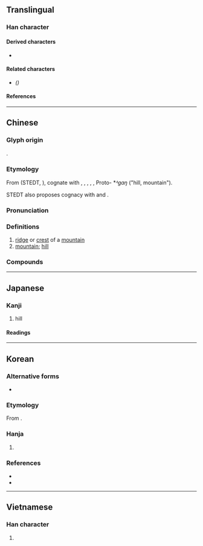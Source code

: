 {{also|𫝍|冈}}
{{character info}}
==Translingual==

===Han character===
{{Han char|rn=46|rad=山|as=05|sn=8|four=77220|canj=BTU|ids=⿵冂⿱䒑山}}

====Derived characters====
* {{l|mul|[[剛]]([[刚]]), [[鋼]]([[钢]]), [[崗]]([[岗]]), [[罁]], [[綱]]([[纲]]), [[㟠]], [[𢜟]], [[掆]]([[㧏]]), [[焵]], [[棡]]([[㭎]]), [[犅]], [[碙]], [[堈]]}}

====Related characters====
* {{l|mul|[[冈]]}} ''({{w|Simplified Chinese}})''

====References====
{{Han ref|kx=0308.390|dkj=07962|dj=0608.250|hdz=10100.140|uh=5CA1}}

----

==Chinese==
{{zh-forms|s=冈|alt=崗}}

===Glyph origin===
{{Han etym}}
{{Han compound|网|山|t2=mountain|ls=psc|c1=p|c2=s}}.

===Etymology===
From {{inh|zh|sit-pro|*s-gaŋ||hill, ridge, mountain}} (STEDT, {{zh-ref|Schuessler, 2007}}), cognate with {{cog|bo|སྒང༌||ridge; mound}}, {{cog|my|ခင်||ridge}}, {{cog|my|အခေါင်|အ'''ခေါင်'''|summit}}, {{cog|lhu|qhɔ³³||mountain}}, {{cog|suv|gɹaŋ³³||mountain}}, Proto-{{w|Tamangic languages|Tamangic}} *''ᴬgaŋ'' ("hill, mountain").

STEDT also proposes cognacy with {{och-l|[[京]]|artificial mound, capital}} and {{och-l|[[鯨]]|whale}}.

===Pronunciation===
{{zh-pron
|m=gāng,gǎng
|c=gong1
|h=pfs=kông
|mn=kong/qz,xm,zz:kang
|mn-t=gang1/geng1
|mn-t_note=geng1 - used in {{zh-l|*黃岡}}
|w=1kaan
|mc=y
|oc=y
|cat=n
}}

===Definitions===
{{zh-hanzi}}

# [[ridge]] or [[crest]] of a [[mountain]]
# [[mountain]]; [[hill]]

===Compounds===
{{zh-der|奧勒岡州|山岡|岡岑|岡巒|岡渡拉|岡連嶺屬|岡陵|崑岡|梵蒂岡|瀧岡|臥龍岡|雲岡|雲岡石窟|靜岡|高岡|高岡兒|鶴岡|黃花岡|黃岡|岡比亞}}

----

==Japanese==

===Kanji===
{{ja-kanji|grade=|rs=山05}}

# hill

====Readings====
{{ja-readings
|goon=こう<かう
|kanon=こう<かう
|kun=おか-<をか-
}}

----

==Korean==

===Alternative forms===
* {{ko-l|강|崗}}

===Etymology===
From {{der|ko|ltc|-}} {{ltc-l|岡|id=1}}. {{hanja-hunmong|가ᇰ|kang|地理#상03B|alt=崗}}

===Hanja===
{{ko-hanja-search}}
{{ko-hanja|산등성이|강}}

# {{hanja form of|강|[[hill]]}}

===References===
* {{R:hanjadoc|2717}}
* {{R:ko:Inmyeongyonghanjapyo|1}}

----

==Vietnamese==

===Han character===
{{vi-readings|readings=cương|rs=山05}}

# {{rfdef|vi|sort=山05}}